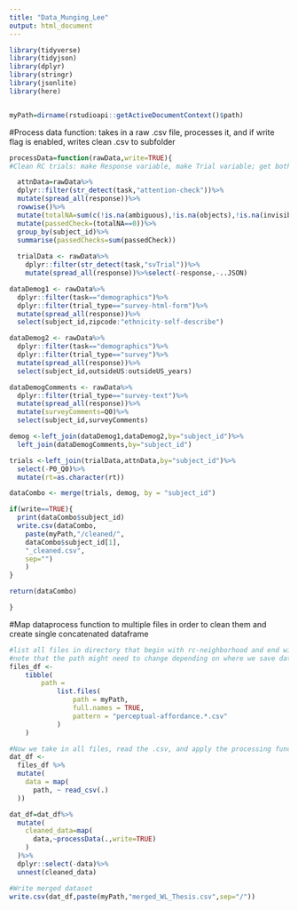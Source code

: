 ```yaml
---
title: "Data_Munging_Lee"
output: html_document
---
```



```r
library(tidyverse)
library(tidyjson)
library(dplyr)
library(stringr)
library(jsonlite)
library(here)


myPath=dirname(rstudioapi::getActiveDocumentContext()$path)

```

#Process data function: takes in a raw .csv file, processes it, and if write flag is enabled, writes clean .csv to subfolder
```r
processData=function(rawData,write=TRUE){
#Clean RC trials: make Response variable, make Trial variable; get both RC attention checks

  attnData=rawData%>%
  dplyr::filter(str_detect(task,"attention-check"))%>%
  mutate(spread_all(response))%>%
  rowwise()%>%
  mutate(totalNA=sum(c(!is.na(ambiguous),!is.na(objects),!is.na(invisible),!is.na(chaos),!is.na(complex))))%>%
  mutate(passedCheck=(totalNA==0))%>%
  group_by(subject_id)%>%
  summarise(passedChecks=sum(passedCheck))
  
  trialData <- rawData%>%
    dplyr::filter(str_detect(task,"svTrial"))%>%
    mutate(spread_all(response))%>%select(-response,-..JSON)

dataDemog1 <- rawData%>%
  dplyr::filter(task=="demographics")%>%
  dplyr::filter(trial_type=="survey-html-form")%>%
  mutate(spread_all(response))%>%
  select(subject_id,zipcode:"ethnicity-self-describe")

dataDemog2 <- rawData%>%
  dplyr::filter(task=="demographics")%>%
  dplyr::filter(trial_type=="survey")%>%
  mutate(spread_all(response))%>%
  select(subject_id,outsideUS:outsideUS_years)

dataDemogComments <- rawData%>%
  dplyr::filter(trial_type=="survey-text")%>%
  mutate(spread_all(response))%>%
  mutate(surveyComments=Q0)%>%
  select(subject_id,surveyComments)

demog <-left_join(dataDemog1,dataDemog2,by="subject_id")%>%
  left_join(dataDemogComments,by="subject_id")

trials <-left_join(trialData,attnData,by="subject_id")%>%
  select(-P0_Q0)%>%
  mutate(rt=as.character(rt))

dataCombo <- merge(trials, demog, by = "subject_id")

if(write==TRUE){
  print(dataCombo$subject_id)
  write.csv(dataCombo,
    paste(myPath,"/cleaned/",
    dataCombo$subject_id[1],
    "_cleaned.csv",
    sep="")
    )
}

return(dataCombo)

}
```

#Map dataprocess function to multiple files in order to clean them and create single concatenated dataframe
```r
#list all files in directory that begin with rc-neighborhood and end with .csv
#note that the path might need to change depending on where we save data
files_df <-
    tibble(
        path = 
            list.files(
                path = myPath,
                full.names = TRUE,
                pattern = "perceptual-affordance.*.csv"
            )
    )

#Now we take in all files, read the .csv, and apply the processing function. This gives us a single merged dataset
dat_df <- 
  files_df %>%
  mutate(
    data = map(
      path, ~ read_csv(.)
  )) 

dat_df=dat_df%>%
  mutate(
    cleaned_data=map(
      data,~processData(.,write=TRUE)
    )
  )%>%
  dplyr::select(-data)%>%
  unnest(cleaned_data)

#Write merged dataset
write.csv(dat_df,paste(myPath,"merged_WL_Thesis.csv",sep="/"))
```


